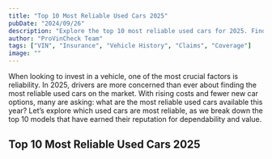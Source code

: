 ```yaml
---
title: "Top 10 Most Reliable Used Cars 2025"
pubDate: "2024/09/26"
description: "Explore the top 10 most reliable used cars for 2025. Find out which used cars are most dependable and what makes them the best choices for your needs."
author: "ProVinCheck Team"
tags: ["VIN", "Insurance", "Vehicle History", "Claims", "Coverage"]
image: ""
---
```


When looking to invest in a vehicle, one of the most crucial factors is reliability. 
In 2025, drivers are more concerned than ever about finding the most reliable used cars on the market. 
With rising costs and fewer new car options, many are asking: what are the most reliable used cars available this year? 
Let’s explore which used cars are most reliable, as we break down the top 10 models that have earned their reputation for dependability and value.


## Top 10 Most Reliable Used Cars 2025


<TruckCard title={example} />
